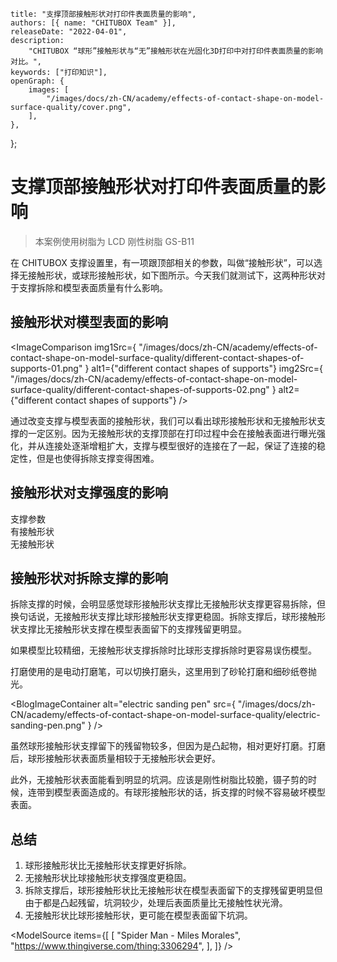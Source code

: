
	title: "支撑顶部接触形状对打印件表面质量的影响",
	authors: [{ name: "CHITUBOX Team" }],
	releaseDate: "2022-04-01",
	description:
		"CHITUBOX “球形”接触形状与“无”接触形状在光固化3D打印中对打印件表面质量的影响对比。",
	keywords: ["打印知识"],
	openGraph: {
		images: [
			"/images/docs/zh-CN/academy/effects-of-contact-shape-on-model-surface-quality/cover.png",
		],
	},
};

# 支撑顶部接触形状对打印件表面质量的影响

> 本案例使用树脂为 LCD 刚性树脂 GS-B11

在 CHITUBOX 支撑设置里，有一项跟顶部相关的参数，叫做“接触形状”，可以选择无接触形状，或球形接触形状，如下图所示。今天我们就测试下，这两种形状对于支撑拆除和模型表面质量有什么影响。

## 接触形状对模型表面的影响

<ImageComparison
	img1Src={
		"/images/docs/zh-CN/academy/effects-of-contact-shape-on-model-surface-quality/different-contact-shapes-of-supports-01.png"
	}
	alt1={"different contact shapes of supports"}
	img2Src={
		"/images/docs/zh-CN/academy/effects-of-contact-shape-on-model-surface-quality/different-contact-shapes-of-supports-02.png"
	}
	alt2={"different contact shapes of supports"}
/>

通过改变支撑与模型表面的接触形状，我们可以看出球形接触形状和无接触形状支撑的一定区别。因为无接触形状的支撑顶部在打印过程中会在接触表面进行曝光强化，并从连接处逐渐增粗扩大，支撑与模型很好的连接在了一起，保证了连接的稳定性，但是也使得拆除支撑变得困难。

## 接触形状对支撑强度的影响

<DocsColumnContainer>
	<DocsColumn>
		<div className="flex flex-col w-[217px] gap-4">
		<BlogImageContainer
				alt="support parameters"
				src={
					"/images/docs/zh-CN/academy/effects-of-contact-shape-on-model-surface-quality/support-params.png"
				}
			/>
			<div className="flex justify-center items-center text-gray-500">
				支撑参数
			</div>
		</div>
	</DocsColumn>
	<DocsColumn>
		<div className="flex flex-col w-60 gap-4">
			<BlogImageContainer
				alt="with contact shape"
				src={
					"/images/docs/zh-CN/academy/effects-of-contact-shape-on-model-surface-quality/with-contact-shape.png"
				}
			/>
			<div className="flex justify-center items-center text-gray-500">
				有接触形状
			</div>
		</div>
	</DocsColumn>
	<DocsColumn>
		<div className="flex flex-col w-60 gap-4">
			<BlogImageContainer
				alt="without contact shape"
				src={
					"/images/docs/zh-CN/academy/effects-of-contact-shape-on-model-surface-quality/without-contact-shape.png"
				}
			/>
			<div className="flex justify-center items-center text-gray-500">
				无接触形状
			</div>
		</div>
	</DocsColumn>
</DocsColumnContainer>

## 接触形状对拆除支撑的影响

拆除支撑的时候，会明显感觉球形接触形状支撑比无接触形状支撑更容易拆除，但换句话说，无接触形状支撑比球形接触形状支撑更稳固。拆除支撑后，球形接触形状支撑比无接触形状支撑在模型表面留下的支撑残留更明显。

如果模型比较精细，无接触形状支撑拆除时比球形支撑拆除时更容易误伤模型。

打磨使用的是电动打磨笔，可以切换打磨头，这里用到了砂轮打磨和细砂纸卷抛光。

<BlogImageContainer
	alt="electric sanding pen"
	src={
		"/images/docs/zh-CN/academy/effects-of-contact-shape-on-model-surface-quality/electric-sanding-pen.png"
	}
/>

虽然球形接触形状支撑留下的残留物较多，但因为是凸起物，相对更好打磨。打磨后，球形接触形状表面质量相较于无接触形状会更好。

此外，无接触形状表面能看到明显的坑洞。应该是刚性树脂比较脆，镊子剪的时候，连带到模型表面造成的。有球形接触形状的话，拆支撑的时候不容易破坏模型表面。

## 总结

1. 球形接触形状比无接触形状支撑更好拆除。
1. 无接触形状比球接触形状支撑强度更稳固。
1. 拆除支撑后，球形接触形状比无接触形状在模型表面留下的支撑残留更明显但由于都是凸起残留，坑洞较少，处理后表面质量比无接触性状光滑。
1. 无接触形状比球形接触形状，更可能在模型表面留下坑洞。

<ModelSource
	items={[
		[
			"Spider Man - Miles Morales",
			"https://www.thingiverse.com/thing:3306294",
		],
	]}
/>
